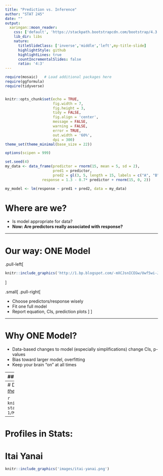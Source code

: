 ```yaml
---
title: "Prediction vs. Inference"
author: "STAT 245"
date: ""
output:
  xaringan::moon_reader:
    css: ['default', 'https://stackpath.bootstrapcdn.com/bootstrap/4.3.1/css/bootstrap.min.css', 'slides.css']
    lib_dir: libs
    nature:
      titleSlideClass: ['inverse','middle','left',my-title-slide]
      highlightStyle: github
      highlightLines: true
      countIncrementalSlides: false
      ratio: '4:3'
---
```


```r
require(mosaic)   # Load additional packages here 
require(ggformula)
require(tidyverse)


knitr::opts_chunk$set(echo = TRUE, 
                      fig.width = 7, 
                      fig.height = 3,
                      tidy = FALSE,
                      fig.align = 'center', 
                      message = FALSE, 
                      warning = FALSE,
                      error = TRUE,
                      out.width = '60%', 
                      dpi = 300)
theme_set(theme_minimal(base_size = 22))

options(scipen = 999)

set.seed(4)
my_data <- data_frame(predictor = rnorm(15, mean = 5, sd = 2),
                      pred1 = predictor,
                      pred2 = gl(3, 5, length = 15, labels = c("A", "B", "C")),
                 response = 1.3 - 0.7* predictor + rnorm(15, 0, 2))

my_model <- lm(response ~ pred1 + pred2, data = my_data)
```

# Where are we?

- Is model appropriate for data?
- **Now: Are predictors really associated with response?**

---

# Our way: ONE Model

.pull-left[

```r
knitr::include_graphics('http://1.bp.blogspot.com/-mXCJsnICEGw/Uwf5wi-JOvI/AAAAAAAAKiA/PU58DCUwazM/s1600/ring.jpg')
```

]

.small[
.pull-right[

- Choose predictors/response wisely
- Fit one full model
- Report equation, CIs, prediction plots
]
]

---

# Why ONE Model?

- Data-based changes to model (especially simplifications) change CIs, p-values
- Bias toward larger model, overfitting
- Keep your brain "on" at all times

---
## Goals + Selection Approaches Oversimplified

.small[
```r
sel_tab <- tibble::tibble(Goal = c('Inference (Hyp. Test, CI)',
                           'Out-of-set Prediction',
                           'Parsimony?'),
                  Selection = c('One model',
                                'Cross-validation, model averaging',
                                '~~Stepwise selection~~'),
                  Who = c('Statistics+',
                          'Data Science+',
                          'Eep, could be any of us'))
knitr::kable(sel_tab)
```

]

---
# Day & Night Science
### From [Itai Yanai and Martin Lercher 2019, *What is the Question?*](https://genomebiology.biomedcentral.com/articles/10.1186/s13059-019-1902-1)

```r
knitr::include_graphics('https://media.springernature.com/full/springer-static/image/art%3A10.1186%2Fs13059-019-1902-1/MediaObjects/13059_2019_1902_Fig2_HTML.png')
```

---

# Profiles in Stats: 
# Itai Yanai

```r
knitr::include_graphics('images/itai-yanai.png')
```
